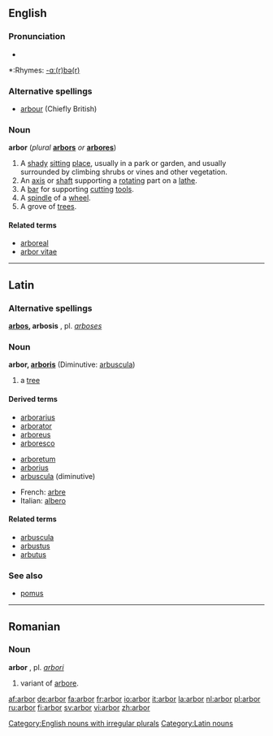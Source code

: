 ==English==
===Pronunciation===
*{{audio|en-us-arbor.ogg|Audio (US)}}

*:Rhymes: [[Rhymes:English:-ɑː(r)bə(r)|-ɑː(r)bə(r)]]

===Alternative spellings===
*[[arbour]] (Chiefly British)

===Noun===

'''arbor''' (''plural'' '''[[arbors]]''' ''or'' '''[[arbores]]''')

# A [[shady]] [[sit]]ting [[place]], usually in a park or garden, and usually surrounded by climbing shrubs or vines and other vegetation.
# An [[axis]] or [[shaft]] supporting a [[rotate|rotating]] part on a [[lathe]].
# A [[bar]] for supporting [[cut]]ting [[tool]]s.
# A [[spindle]] of a [[wheel]].
# A grove of [[tree]]s.

====Related terms====
*[[arboreal]]
*[[arbor vitae]]

----

==Latin==

===Alternative spellings===
'''[[arbos]], arbosis''' {{f}}, pl. ''[[arboses]]''

===Noun===
'''arbor, [[Wiktionary Appendix:Latin third declension|arboris]]''' {{f}} (Diminutive: [[arbuscula]])

# a [[tree]]

====Derived terms====
{{top}}
*[[arborarius]]
*[[arborator]]
*[[arboreus]]
*[[arboresco]]
{{mid}}
*[[arboretum]]
*[[arborius]]
*[[arbuscula]] (diminutive)
{{bottom}}

*French: [[arbre]]
*Italian: [[albero]]

====Related terms====
*[[arbuscula]]
*[[arbustus]]
*[[arbutus]]

===See also===
*[[pomus]]

----

==Romanian==
===Noun===
'''arbor''' {{m}}, pl. ''[[arbori]]''
#variant of [[arbore]].

[[Category:English nouns with irregular plurals]]
[[Category:Latin nouns]]

[[af:arbor]]
[[de:arbor]]
[[fa:arbor]]
[[fr:arbor]]
[[io:arbor]]
[[it:arbor]]
[[la:arbor]]
[[nl:arbor]]
[[pl:arbor]]
[[ru:arbor]]
[[fi:arbor]]
[[sv:arbor]]
[[vi:arbor]]
[[zh:arbor]]